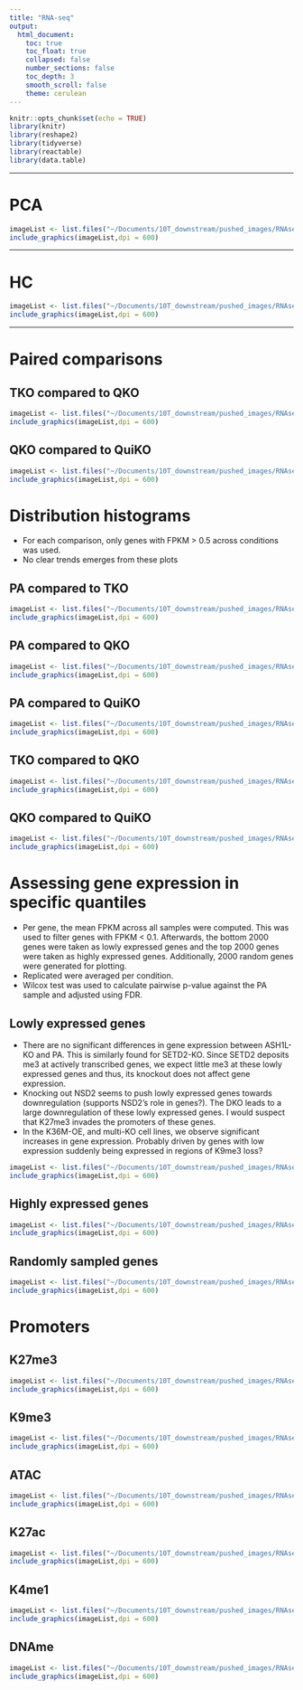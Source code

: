 ```yaml
---
title: "RNA-seq"
output:
  html_document:
    toc: true
    toc_float: true
    collapsed: false
    number_sections: false
    toc_depth: 3
    smooth_scroll: false
    theme: cerulean
---
```


```r
knitr::opts_chunk$set(echo = TRUE)
library(knitr)
library(reshape2)
library(tidyverse)
library(reactable)
library(data.table)
```

---

# PCA
```r
imageList <- list.files("~/Documents/10T_downstream/pushed_images/RNAseq/PCA", pattern= "*.png", full.names=T)
include_graphics(imageList,dpi = 600)
```

---

# HC
```r
imageList <- list.files("~/Documents/10T_downstream/pushed_images/RNAseq/HC", pattern= "*.png", full.names=T)
include_graphics(imageList,dpi = 600)
```

---

# Paired comparisons {.tabset}

## TKO compared to QKO
```r
imageList <- list.files("~/Documents/10T_downstream/pushed_images/RNAseq/paired_comparisons/TKO_compared_to_QKO", pattern= "*.png", full.names=T)
include_graphics(imageList,dpi = 600)
```

## QKO compared to QuiKO
```r
imageList <- list.files("~/Documents/10T_downstream/pushed_images/RNAseq/paired_comparisons/QKO_compared_to_QuiKO", pattern= "*.png", full.names=T)
include_graphics(imageList,dpi = 600)
```

# Distribution histograms {.tabset}
<ul>
  <li>For each comparison, only genes with FPKM > 0.5 across conditions was used.</li>
  <li>No clear trends emerges from these plots </li>
</ul>

## PA compared to TKO
```r
imageList <- list.files("~/Documents/10T_downstream/pushed_images/RNAseq/histogram_distribution/PA_TKO", pattern= "*.png", full.names=T)
include_graphics(imageList,dpi = 600)
```

## PA compared to QKO
```r
imageList <- list.files("~/Documents/10T_downstream/pushed_images/RNAseq/histogram_distribution/PA_QKO", pattern= "*.png", full.names=T)
include_graphics(imageList,dpi = 600)
```

## PA compared to QuiKO
```r
imageList <- list.files("~/Documents/10T_downstream/pushed_images/RNAseq/histogram_distribution/PA_QuiKO", pattern= "*.png", full.names=T)
include_graphics(imageList,dpi = 600)
```

## TKO compared to QKO
```r
imageList <- list.files("~/Documents/10T_downstream/pushed_images/RNAseq/histogram_distribution/TKO_QKO", pattern= "*.png", full.names=T)
include_graphics(imageList,dpi = 600)
```

## QKO compared to QuiKO
```r
imageList <- list.files("~/Documents/10T_downstream/pushed_images/RNAseq/histogram_distribution/QKO_QuiKO", pattern= "*.png", full.names=T)
include_graphics(imageList,dpi = 600)
```

# Assessing gene expression in specific quantiles {.tabset}

<ul>
  <li>Per gene, the mean FPKM across all samples were computed. This was used to filter genes with FPKM < 0.1. Afterwards, the bottom 2000 genes were taken as lowly expressed genes and the top 2000 genes were taken as highly expressed genes. Additionally, 2000 random genes were generated for plotting.</li>
  <li>Replicated were averaged per condition. </li>
  <li>Wilcox test was used to calculate pairwise p-value against the PA sample and adjusted using FDR. </li>
</ul>

## Lowly expressed genes
<ul>
  <li> There are no significant differences in gene expression between ASH1L-KO and PA. This is similarly found for SETD2-KO. Since SETD2 deposits me3 at actively transcribed genes, we expect little me3 at these lowly expressed genes and thus, its knockout does not affect gene expression.</li>
  <li> Knocking out NSD2 seems to push lowly expressed genes towards downregulation (supports NSD2's role in genes?). The DKO leads to a large downregulation of these lowly expressed genes. I would suspect that K27me3 invades the promoters of these genes. </li>
  <li> In the K36M-OE, and multi-KO cell lines, we observe significant increases in gene expression. Probably driven by genes with low expression suddenly being expressed in regions of K9me3 loss? </li>
</ul>
```r
imageList <- list.files("~/Documents/10T_downstream/pushed_images/RNAseq/quantile_separated/lowly_exp_genes", pattern= "*.png", full.names=T)
include_graphics(imageList,dpi = 600)
```

## Highly expressed genes
```r
imageList <- list.files("~/Documents/10T_downstream/pushed_images/RNAseq/quantile_separated/highly_exp_genes", pattern= "*.png", full.names=T)
include_graphics(imageList,dpi = 600)
```

## Randomly sampled genes
```r
imageList <- list.files("~/Documents/10T_downstream/pushed_images/RNAseq/quantile_separated/random_genes", pattern= "*.png", full.names=T)
include_graphics(imageList,dpi = 600)
```

# Promoters {.tabset}

## K27me3
```r
imageList <- list.files("~/Documents/10T_downstream/pushed_images/RNAseq/promoters/K27me3", pattern= "*.png", full.names=T)
include_graphics(imageList,dpi = 600)
```

## K9me3
```r
imageList <- list.files("~/Documents/10T_downstream/pushed_images/RNAseq/promoters/K9me3", pattern= "*.png", full.names=T)
include_graphics(imageList,dpi = 600)
```

## ATAC
```r
imageList <- list.files("~/Documents/10T_downstream/pushed_images/RNAseq/promoters/ATAC", pattern= "*.png", full.names=T)
include_graphics(imageList,dpi = 600)
```

## K27ac
```r
imageList <- list.files("~/Documents/10T_downstream/pushed_images/RNAseq/promoters/K27ac", pattern= "*.png", full.names=T)
include_graphics(imageList,dpi = 600)
```

## K4me1
```r
imageList <- list.files("~/Documents/10T_downstream/pushed_images/RNAseq/promoters/K4me1", pattern= "*.png", full.names=T)
include_graphics(imageList,dpi = 600)
```

## DNAme
```r
imageList <- list.files("~/Documents/10T_downstream/pushed_images/RNAseq/promoters/DNAme", pattern= "*.png", full.names=T)
include_graphics(imageList,dpi = 600)
```